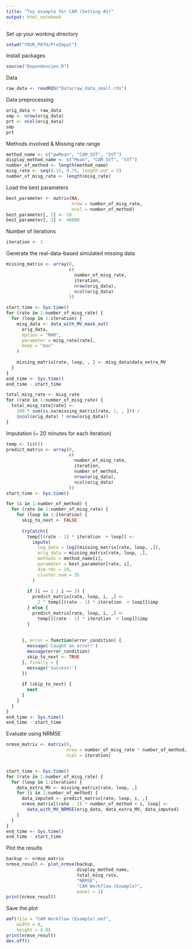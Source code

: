 ```yaml
---
title: "Toy example for CAM (Setting #2)"
output: html_notebook
---
```


Set up your working directory

```r
setwd("YOUR_PATH/ProImput")
```

Install packages

```r
source("Dependencies.R")
```

Data

```r
raw_data <- readRDS("Data/raw_data_small.rds")
```

Data preprocessing

```r
orig_data <- raw_data
smp <- nrow(orig_data)
prt <- ncol(orig_data)
smp
prt
```

Methods involved & Missing rate range

```r
method_name <- c("pwMean", "CAM_SVT", "SVT")
display_method_name <- c("Mean", "CAM_SVT", "SVT")
number_of_method <- length(method_name)
misg_rate <- seq(0.15, 0.75, length.out = 5)
number_of_misg_rate <- length(misg_rate)
```

Load the best parameters

```r
best_parameter <- matrix(NA,
                         nrow = number_of_misg_rate,
                         ncol = number_of_method)
best_parameter[, 2] <- 10
best_parameter[, 3] <- 40000
```

Number of iterations

```r
iteration <- 1
```

Generate the real-data-based simulated missing data

```r
missing_matrix <- array(0,
                        c(
                          number_of_misg_rate,
                          iteration,
                          nrow(orig_data),
                          ncol(orig_data)
                        ))

start_time <- Sys.time()
for (rate in 1:number_of_misg_rate) {
  for (loop in 1:iteration) {
    misg_data <- data_with_MV_mask_out(
      orig_data,
      option = "MAR",
      parameter = misg_rate[rate],
      keep = "max"
    )
    
    missing_matrix[rate, loop, , ] <- misg_data$data_extra_MV
  }
}
end_time <- Sys.time()
end_time - start_time
```


```r
total_misg_rate <- misg_rate
for (rate in 1:number_of_misg_rate) {
  total_misg_rate[rate] <-
    100 * sum(is.na(missing_matrix[rate, 1, , ])) /
    (ncol(orig_data) * nrow(orig_data))
}
```


Imputation (~ 20 minutes for each iteration)

```r
temp <- list()
predict_matrix <- array(0,
                        c(
                          number_of_misg_rate,
                          iteration,
                          number_of_method,
                          nrow(orig_data),
                          ncol(orig_data)
                        ))
start_time <- Sys.time()

for (i in 1:number_of_method) {
  for (rate in 1:number_of_misg_rate) {
    for (loop in 1:iteration) {
      skip_to_next <- FALSE
      
      tryCatch({
        temp[[(rate - 1) * iteration  + loop]] <-
          impute(
            log_data = log2(missing_matrix[rate, loop, ,]),
            orig_data = missing_matrix[rate, loop, ,],
            methods = method_name[i],
            parameter = best_parameter[rate, i],
            dim.rdc = 10,
            cluster.num = 35
          )
        
        if (i == 1 | i == 3) {
          predict_matrix[rate, loop, i, ,] <-
            2 ^ temp[[(rate - 1) * iteration  + loop]]$imp
        } else {
          predict_matrix[rate, loop, i, ,] <-
            temp[[(rate - 1) * iteration  + loop]]$imp
        }
        
        
      }, error = function(error_condition) {
        message('Caught an error!')
        message(error_condition)
        skip_to_next <- TRUE
      }, finally = {
        message('Success!')
      })
      
      if (skip_to_next) {
        next
      }
    }
  }
}
end_time <- Sys.time()
end_time - start_time
```

Evaluate using NRMSE

```r
nrmse_matrix <- matrix(0,
                       nrow = number_of_misg_rate * number_of_method,
                       ncol = iteration)


start_time <- Sys.time()
for (rate in 1:number_of_misg_rate) {
  for (loop in 1:iteration) {
    data_extra_MV <- missing_matrix[rate, loop, ,]
    for (i in 1:number_of_method) {
      data_imputed <- predict_matrix[rate, loop, i, ,]
      nrmse_matrix[(rate - 1) * number_of_method + i, loop] <-
        data_with_MV_NRMSE(orig_data, data_extra_MV, data_imputed)
    }
  }
}
end_time <- Sys.time()
end_time - start_time
```

Plot the results

```r
backup <- nrmse_matrix
nrmse_result <- plot_nrmse(backup,
                           display_method_name,
                           total_misg_rate,
                           "NRMSE",
                           "CAM Workflow (Example)",
                           panel = 2)
print(nrmse_result)
```

Save the plot

```r
emf(file = "CAM Workflow (Example).emf",
    width = 8,
    height = 4.8)
print(nrmse_result)
dev.off()
```

